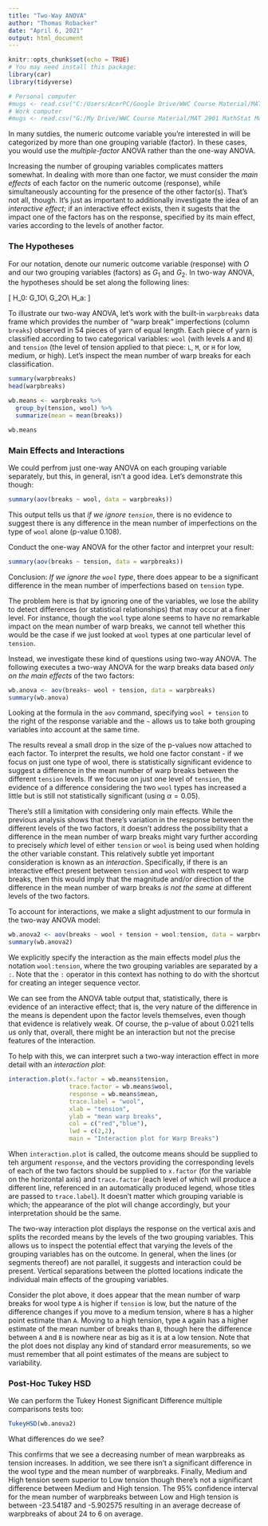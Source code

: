 ---
title: "Two-Way ANOVA"
author: "Thomas Robacker"
date: "April 6, 2021"
output: html_document
---

```{r setup, include=FALSE}
knitr::opts_chunk$set(echo = TRUE)
# You may need install this package:
library(car)
library(tidyverse)
```

```{r echo=F}
# Personal computer
#mugs <- read.csv("C:/Users/AcerPC/Google Drive/WWC Course Material/MAT 2901 MathStat Modeling/R Markdown Files/Mugs.csv", stringsAsFactors = F)
# Work computer
#mugs <- read.csv("G:/My Drive/WWC Course Material/MAT 2901 MathStat Modeling/R Markdown Files/Mugs.csv", stringsAsFactors=FALSE)
```

In many sutdies, the numeric outcome variable you're interested in will be categorized by more than one grouping variable (factor). In these cases, you would use the *multiple-factor* ANOVA rather than the one-way ANOVA. 

Increasing the number of grouping variables complicates matters somewhat. In dealing with more than one factor, we must consider the *main effects* of each factor on the numeric outcome (response), while simultaneously accounting for the presence of the other factor(s). That's not all, though. It's just as important to additionally investigate the idea of an *interactive effect*; if an interactive effect exists, then it sugests that the impact one of the factors has on the response, specified by its main effect, varies according to the levels of another factor. 

### The Hypotheses

For our notation, denote our numeric outcome variable (response) with $O$ and our two grouping variables (factors) as $G_1$ and $G_2$. In two-way ANOVA, the hypotheses should be set along the following lines:

\[
H_0: G_1\mbox{ has no main effect on the mean of }O\\
\qquad G_2\mbox{ has no main effect on the mean of }O\\
H_a: \mbox{Sperately, each statement in $H_0$ is incorrect}
\]

To illustrate our two-way ANOVA, let's work with the built-in `warpbreaks` data frame which provides the number of "warp break" imperfections (column `breaks`) observed in 54 pieces of yarn of equal length. Each piece of yarn is classified according to two categorical variables: `wool` (with levels `A` and `B`) and `tension` (the level of tension applied to that piece: `L`, `M`, or `H` for low, medium, or high). Let's inspect the mean number of warp breaks for each classification.

```{r}
summary(warpbreaks)
head(warpbreaks)
```


```{r}
wb.means <- warpbreaks %>%
  group_by(tension, wool) %>%
  summarize(mean = mean(breaks))

wb.means
```

### Main Effects and Interactions

We could perfrom just one-way ANOVA on each grouping variable separately, but this, in general, isn't a good idea. Let's demonstrate this though:

```{r}
summary(aov(breaks ~ wool, data = warpbreaks))
```

This output tells us that *if we ignore `tension`*, there is no evidence to suggest there is any difference in the mean number of imperfections on the type of `wool` alone (p-value 0.108).

Conduct the one-way ANOVA for the other factor and interpret your result:

```{r}
summary(aov(breaks ~ tension, data = warpbreaks))
```

Conclusion: *If we ignore the `wool` type*, there does appear to be a significant difference in the mean number of imperfections based on `tension` type. 

The problem here is that by ignoring one of the variables, we lose the ability to detect differences (or statistical relationships) that may occur at a finer level. For instance, though the `wool` type alone seems to have no remarkable impact on the mean number of warp breaks, we cannot tell whether this would be the case if we just looked at `wool` types at one particular level of `tension`. 

Instead, we investigate these kind of questions using two-way ANOVA. The following executes a two-way ANOVA for the warp breaks data based *only on the main effects* of the two factors:

```{r}
wb.anova <- aov(breaks~ wool + tension, data = warpbreaks)
summary(wb.anova)
```

Looking at the formula in the `aov` command, specifying `wool + tension` to the right of the response variable and the `~` allows us to take both grouping variables into account at the same time. 

The results reveal a small drop in the size of the p-values now attached to each factor. To interpret the results, we hold one factor constant - if we focus on just one type of wool, there is statistically significant evidence to suggest a difference in the mean number of warp breaks between the different `tension` levels. If we focuse on just one level of `tension`, the evidence of a difference considering the two `wool` types has increased a little but is still not statistically significant (using $\alpha=0.05$). 

There's still a limitation with considering only main effects. While the previous analysis shows that there's variation in the response between the different levels of the two factors, it doesn't address the possibility that a difference in the mean number of warp breaks might vary further according to precisely *which* level of either `tension` or `wool` is being used when holding the other variable constant. This relatively subtle yet important consideration is known as an *interaction*. Specifically, if there is an interactive effect present between `tension` and `wool` with respect to warp breaks, then this would imply that the magnitude and/or direction of the difference in the mean number of warp breaks *is not the same* at different levels of the two factors. 

To account for interactions, we make a slight adjustment to our formula in the two-way ANOVA model:

```{r}
wb.anova2 <- aov(breaks ~ wool + tension + wool:tension, data = warpbreaks)
summary(wb.anova2)
```

We explicitly specify the interaction as the main effects model *plus* the notation `wool:tension`, where the two grouping variables are separated by a `:`. Note that the `:` operator in this context has nothing to do with the shortcut for creating an integer sequence vector. 

We can see from the ANOVA table output that, statistically, there is evidence of an interactive effect; that is, the very nature of the difference in the means is dependent upon the factor levels themselves, even though that evidence is relatively weak. Of course, the p-value of about 0.021 tells us only that, overall, there might be an interaction but not the precise features of the interaction. 

To help with this, we can interpret such a two-way interaction effect in more detail with an *interaction plot*:

```{r}
interaction.plot(x.factor = wb.means$tension, 
                 trace.factor = wb.means$wool,
                 response = wb.means$mean,
                 trace.label = "wool",
                 xlab = "tension",
                 ylab = "mean warp breaks",
                 col = c("red","blue"),
                 lwd = c(2,2), 
                 main = "Interaction plot for Warp Breaks")
```

When `interaction.plot` is called, the outcome means should be supplied to teh argument `response`, and the vectors providing the corresponding levels of each of the two factors should be supplied to `x.factor` (for the variable on the horizontal axis) and `trace.factor` (each level of which will produce a different line, referenced in an automatically produced legend, whose titles are passed to `trace.label`). It doesn't matter which grouping variable is which; the appearance of the plot will change accordingly, but your interpretation should be the same. 

The two-way interaction plot displays the response on the vertical axis and splits the recorded means by the levels of the two grouping variables. This allows us to inspect the potential effect that varying the levels of the grouping variables has on the outcome. In general, when the lines (or segments thereof) are not parallel, it suggests and interaction could be present. Vertical separations between the plotted locations indicate the individual main effects of the grouping variables. 

Consider the plot above, it does appear that the mean number of warp breaks for wool type `A` is higher if `tension` is low, but the nature of the difference changes if you move to a medium tension, where `B` has a higher point estimate than `A`. Moving to a high tension, type `A` again has a higher estimate of the mean number of breaks than `B`, though here the difference between `A` and `B` is nowhere near as big as it is at a low tension. Note that the plot does not display any kind of standard error measurements, so we must remember that all point estimates of the means are subject to variability. 

### Post-Hoc Tukey HSD

We can perform the Tukey Honest Significant Difference multiple comparisons tests too:

```{r}
TukeyHSD(wb.anova2)
```

What differences do we see?

This confirms that we see a decreasing number of mean warpbreaks as tension increases. In addition, we see there isn't a significant difference in the wool type and the mean number of warpbreaks. Finally, Medium and High tension seem superior to Low tension though there's not a significant difference between Medium and High tension. The 95% confidence interval for the mean number of warpbreaks between Low and High tension is between -23.54187 and -5.902575 resulting in an average decrease of warpbreaks of about 24 to 6 on average.




















